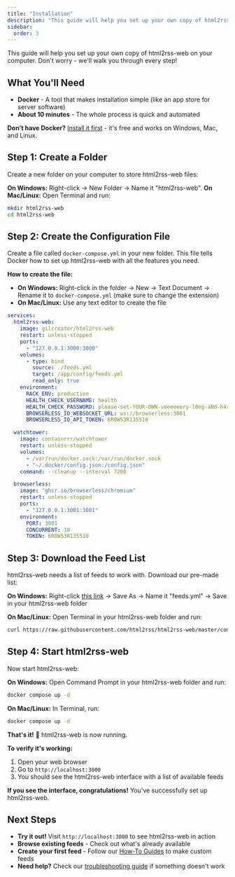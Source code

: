 ```yaml
---
title: "Installation"
description: "This guide will help you set up your own copy of html2rss-web on your computer. Don't worry - we'll walk you through every step!"
sidebar:
  order: 3
---
```


This guide will help you set up your own copy of html2rss-web on your computer. Don't worry - we'll walk you through every step!

## What You'll Need

- **Docker** - A tool that makes installation simple (like an app store for server software)
- **About 10 minutes** - The whole process is quick and automated

**Don't have Docker?** [Install it first](https://docs.docker.com/get-started/) - it's free and works on Windows, Mac, and Linux.

## Step 1: Create a Folder

Create a new folder on your computer to store html2rss-web files:

**On Windows:** Right-click → New Folder → Name it "html2rss-web".
**On Mac/Linux:** Open Terminal and run:

```bash
mkdir html2rss-web
cd html2rss-web
```

## Step 2: Create the Configuration File

Create a file called `docker-compose.yml` in your new folder. This file tells Docker how to set up html2rss-web with all the features you need.

**How to create the file:**

- **On Windows:** Right-click in the folder → New → Text Document → Rename it to `docker-compose.yml` (make sure to change the extension)
- **On Mac/Linux:** Use any text editor to create the file

```yaml
services:
  html2rss-web:
    image: gilcreator/html2rss-web
    restart: unless-stopped
    ports:
      - "127.0.0.1:3000:3000"
    volumes:
      - type: bind
        source: ./feeds.yml
        target: /app/config/feeds.yml
        read_only: true
    environment:
      RACK_ENV: production
      HEALTH_CHECK_USERNAME: health
      HEALTH_CHECK_PASSWORD: please-set-YOUR-OWN-veeeeeery-l0ng-aNd-h4rd-to-gue55-Passw0rd!
      BROWSERLESS_IO_WEBSOCKET_URL: ws://browserless:3001
      BROWSERLESS_IO_API_TOKEN: 6R0W53R135510

  watchtower:
    image: containrrr/watchtower
    restart: unless-stopped
    volumes:
      - /var/run/docker.sock:/var/run/docker.sock
      - "~/.docker/config.json:/config.json"
    command: --cleanup --interval 7200

  browserless:
    image: "ghcr.io/browserless/chromium"
    restart: unless-stopped
    ports:
      - "127.0.0.1:3001:3001"
    environment:
      PORT: 3001
      CONCURRENT: 10
      TOKEN: 6R0W53R135510
```

## Step 3: Download the Feed List

html2rss-web needs a list of feeds to work with. Download our pre-made list:

**On Windows:** Right-click [this link](https://raw.githubusercontent.com/html2rss/html2rss-web/master/config/feeds.yml) → Save As → Name it "feeds.yml" → Save in your html2rss-web folder

**On Mac/Linux:** Open Terminal in your html2rss-web folder and run:

```bash
curl https://raw.githubusercontent.com/html2rss/html2rss-web/master/config/feeds.yml -o feeds.yml
```

## Step 4: Start html2rss-web

Now start html2rss-web:

**On Windows:** Open Command Prompt in your html2rss-web folder and run:

```cmd
docker compose up -d
```

**On Mac/Linux:** In Terminal, run:

```bash
docker compose up -d
```

**That's it!** 🎉 html2rss-web is now running.

**To verify it's working:**

1. Open your web browser
2. Go to `http://localhost:3000`
3. You should see the html2rss-web interface with a list of available feeds

**If you see the interface, congratulations!** You've successfully set up html2rss-web.

## Next Steps

- **Try it out!** Visit `http://localhost:3000` to see html2rss-web in action
- **Browse existing feeds** - Check out what's already available
- **Create your first feed** - Follow our [How-To Guides](/web-application/how-to/) to make custom feeds
- **Need help?** Check our [troubleshooting guide](/support/troubleshooting) if something doesn't work
